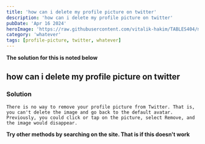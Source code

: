 ```yaml
---
title: 'how can i delete my profile picture on twitter'
description: 'how can i delete my profile picture on twitter'
pubDate: 'Apr 16 2024'
heroImage: 'https://raw.githubusercontent.com/vitalik-hakim/TABLES404/main/error_b/misc.png'
category: 'whatever'
tags: [profile-picture, twitter, whatever]
---
```


**The solution for this is noted below**

## how can i delete my profile picture on twitter

### Solution

```whatever
There is no way to remove your profile picture from Twitter. That is, you can't delete the image and go back to the default avatar. Previously, you could click or tap on the picture, select Remove, and the image would disappear.
```

**Try other methods by searching on the site. That is if this doesn't work**
